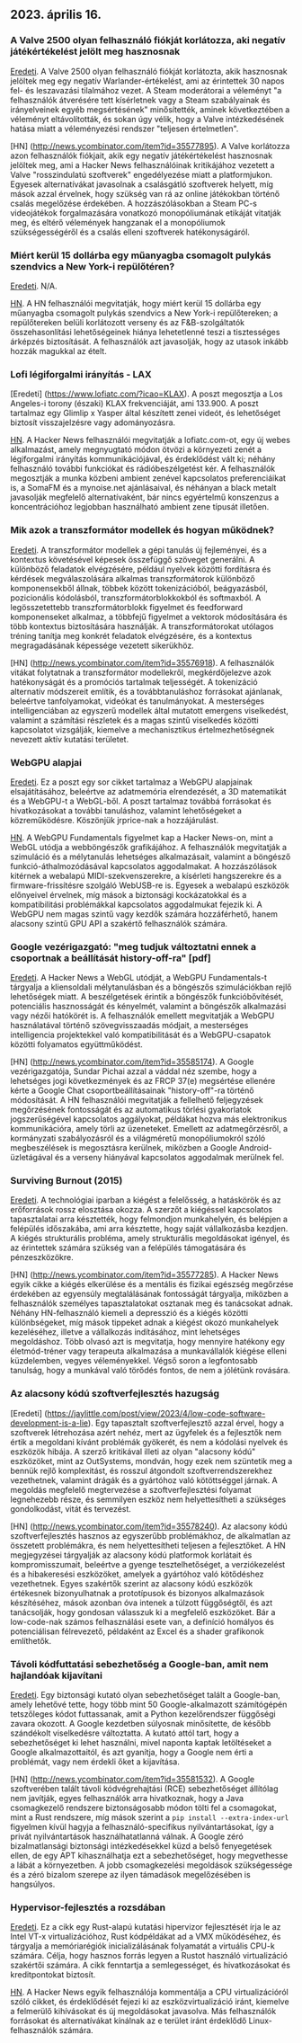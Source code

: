 

<CallToAction />

<Steps>

## 2023. április 16.

### A Valve 2500 olyan felhasználó fiókját korlátozza, aki negatív játékértékelést jelölt meg hasznosnak

[Eredeti](https://tech.slashdot.org/story/23/04/14/175246/valve-restricts-accounts-of-2500-users-who-marked-a-negative-game-review-useful).
A Valve 2500 olyan felhasználó fiókját korlátozta, akik hasznosnak jelöltek meg egy negatív Warlander-értékelést, ami az érintettek 30 napos fel- és leszavazási tilalmához vezet. A Steam moderátorai a véleményt "a felhasználók átverésére tett kísérletnek vagy a Steam szabályainak és irányelveinek egyéb megsértésének" minősítették, aminek következtében a véleményt eltávolították, és sokan úgy vélik, hogy a Valve intézkedésének hatása miatt a véleményezési rendszer "teljesen értelmetlen".

[HN] (http://news.ycombinator.com/item?id=35577895).
A Valve korlátozza azon felhasználók fiókjait, akik egy negatív játékértékelést hasznosnak jelöltek meg, ami a Hacker News felhasználóinak kritikájához vezetett a Valve "rosszindulatú szoftverek" engedélyezése miatt a platformjukon. Egyesek alternatívákat javasolnak a csalásgátló szoftverek helyett, míg mások azzal érvelnek, hogy szükség van rá az online játékokban történő csalás megelőzése érdekében. A hozzászólásokban a Steam PC-s videojátékok forgalmazására vonatkozó monopóliumának etikáját vitatják meg, és eltérő vélemények hangzanak el a monopóliumok szükségességéről és a csalás elleni szoftverek hatékonyságáról.

### Miért kerül 15 dollárba egy műanyagba csomagolt pulykás szendvics a New York-i repülőtéren?

[Eredeti](https://hellgatenyc.com/why-is-airport-turkey-sandwich-expensive).
N/A.

[HN](http://news.ycombinator.com/item?id=35580847).
A HN felhasználói megvitatják, hogy miért kerül 15 dollárba egy műanyagba csomagolt pulykás szendvics a New York-i repülőtereken; a repülőtereken belüli korlátozott verseny és az F&B-szolgáltatók összehasonlítási lehetőségeinek hiánya lehetetlenné teszi a tisztességes árképzés biztosítását. A felhasználók azt javasolják, hogy az utasok inkább hozzák magukkal az ételt.

### Lofi légiforgalmi irányítás - LAX

[Eredeti] (https://www.lofiatc.com/?icao=KLAX).
A poszt megosztja a Los Angeles-i torony (északi) KLAX frekvenciáját, ami 133.900. A poszt tartalmaz egy Glimlip x Yasper által készített zenei videót, és lehetőséget biztosít visszajelzésre vagy adományozásra.

[HN](http://news.ycombinator.com/item?id=35583228).
A Hacker News felhasználói megvitatják a lofiatc.com-ot, egy új webes alkalmazást, amely megnyugtató módon ötvözi a környezeti zenét a légiforgalmi irányítás kommunikációjával, és érdeklődést vált ki; néhány felhasználó további funkciókat és rádióbeszélgetést kér. A felhasználók megosztják a munka közbeni ambient zenével kapcsolatos preferenciáikat is, a SomaFM és a mynoise.net ajánlásaival, és néhányan a black metalt javasolják megfelelő alternatívaként, bár nincs egyértelmű konszenzus a koncentrációhoz legjobban használható ambient zene típusát illetően.

### Mik azok a transzformátor modellek és hogyan működnek?

[Eredeti](https://txt.cohere.ai/what-are-transformer-models/).
A transzformátor modellek a gépi tanulás új fejleményei, és a kontextus követésével képesek összefüggő szöveget generálni. A különböző feladatok elvégzésére, például nyelvek közötti fordításra és kérdések megválaszolására alkalmas transzformátorok különböző komponensekből állnak, többek között tokenizációból, beágyazásból, pozicionális kódolásból, transzformátorblokkokból és softmaxból. A legösszetettebb transzformátorblokk figyelmet és feedforward komponenseket alkalmaz, a többfejű figyelmet a vektorok módosítására és több kontextus biztosítására használják. A transzformátorokat utólagos tréning tanítja meg konkrét feladatok elvégzésére, és a kontextus megragadásának képessége vezetett sikerükhöz.

[HN] (http://news.ycombinator.com/item?id=35576918).
A felhasználók vitákat folytatnak a transzformátor modellekről, megkérdőjelezve azok hatékonyságát és a promóciós tartalmak teljességét. A tokenizáció alternatív módszereit említik, és a továbbtanuláshoz forrásokat ajánlanak, beleértve tanfolyamokat, videókat és tanulmányokat. A mesterséges intelligenciában az egyszerű modellek által mutatott emergens viselkedést, valamint a számítási részletek és a magas szintű viselkedés közötti kapcsolatot vizsgálják, kiemelve a mechanisztikus értelmezhetőségnek nevezett aktív kutatási területet.

### WebGPU alapjai

[Eredeti](https://webgpufundamentals.org/).
Ez a poszt egy sor cikket tartalmaz a WebGPU alapjainak elsajátításához, beleértve az adatmemória elrendezését, a 3D matematikát és a WebGPU-t a WebGL-ből. A poszt tartalmaz továbbá forrásokat és hivatkozásokat a további tanuláshoz, valamint lehetőségeket a közreműködésre. Köszönjük jrprice-nak a hozzájárulást.

[HN](http://news.ycombinator.com/item?id=35579334).
A WebGPU Fundamentals figyelmet kap a Hacker News-on, mint a WebGL utódja a webböngészők grafikájához. A felhasználók megvitatják a szimuláció és a mélytanulás lehetséges alkalmazásait, valamint a böngésző funkció-áthalmozódásával kapcsolatos aggodalmakat. A hozzászólások kitérnek a webalapú MIDI-szekvenszerekre, a kísérleti hangszerekre és a firmware-frissítésre szolgáló WebUSB-re is. Egyesek a webalapú eszközök előnyeivel érvelnek, míg mások a biztonsági kockázatokkal és a kompatibilitási problémákkal kapcsolatos aggodalmukat fejezik ki. A WebGPU nem magas szintű vagy kezdők számára hozzáférhető, hanem alacsony szintű GPU API a szakértő felhasználók számára.

### Google vezérigazgató: "meg tudjuk változtatni ennek a csoportnak a beállítását history-off-ra" [pdf]

[Eredeti](https://ia601707.us.archive.org/28/items/gov.uscourts.cand.364454/gov.uscourts.cand.364454.385.0.pdf).
A Hacker News a WebGL utódját, a WebGPU Fundamentals-t tárgyalja a kliensoldali mélytanulásban és a böngészős szimulációkban rejlő lehetőségek miatt. A beszélgetések érintik a böngészők funkcióbővítését, potenciális hasznosságát és kényelmét, valamint a böngészők alkalmazási vagy nézői hatókörét is. A felhasználók emellett megvitatják a WebGPU használatával történő szövegvisszaadás módjait, a mesterséges intelligencia projektekkel való kompatibilitását és a WebGPU-csapatok közötti folyamatos együttműködést.

[HN] (http://news.ycombinator.com/item?id=35585174).
A Google vezérigazgatója, Sundar Pichai azzal a váddal néz szembe, hogy a lehetséges jogi következmények és az FRCP 37(e) megsértése ellenére kérte a Google Chat csoportbeállításainak "history-off"-ra történő módosítását. A HN felhasználói megvitatják a fellelhető feljegyzések megőrzésének fontosságát és az automatikus törlési gyakorlatok jogszerűségével kapcsolatos aggályokat, példákat hozva más elektronikus kommunikációra, amely törli az üzeneteket. Emellett az adatmegőrzésről, a kormányzati szabályozásról és a világméretű monopóliumokról szóló megbeszélések is megosztásra kerülnek, miközben a Google Android-üzletágával és a verseny hiányával kapcsolatos aggodalmak merülnek fel.

### Surviving Burnout (2015)

[Eredeti](https://lifeofaudrey.com/essays/surviving_burnout.html).
A technológiai iparban a kiégést a felelősség, a hatáskörök és az erőforrások rossz elosztása okozza. A szerzőt a kiégéssel kapcsolatos tapasztalatai arra késztették, hogy felmondjon munkahelyén, és belépjen a felépülés időszakába, ami arra késztette, hogy saját vállalkozásba kezdjen. A kiégés strukturális probléma, amely strukturális megoldásokat igényel, és az érintettek számára szükség van a felépülés támogatására és pénzeszközökre.

[HN] (http://news.ycombinator.com/item?id=35577285).
A Hacker News egyik cikke a kiégés elkerülése és a mentális és fizikai egészség megőrzése érdekében az egyensúly megtalálásának fontosságát tárgyalja, miközben a felhasználók személyes tapasztalatokat osztanak meg és tanácsokat adnak. Néhány HN-felhasználó kiemeli a depresszió és a kiégés közötti különbségeket, míg mások tippeket adnak a kiégést okozó munkahelyek kezeléséhez, illetve a vállalkozás indításához, mint lehetséges megoldáshoz. Több olvasó azt is megvitatja, hogy mennyire hatékony egy életmód-tréner vagy terapeuta alkalmazása a munkavállalók kiégése elleni küzdelemben, vegyes véleményekkel. Végső soron a legfontosabb tanulság, hogy a munkával való törődés fontos, de nem a jólétünk rovására.

### Az alacsony kódú szoftverfejlesztés hazugság

[Eredeti] (https://jaylittle.com/post/view/2023/4/low-code-software-development-is-a-lie).
Egy tapasztalt szoftverfejlesztő azzal érvel, hogy a szoftverek létrehozása azért nehéz, mert az ügyfelek és a fejlesztők nem értik a megoldani kívánt problémák gyökerét, és nem a kódolási nyelvek és eszközök hibája. A szerző kritikával illeti az olyan "alacsony kódú" eszközöket, mint az OutSystems, mondván, hogy ezek nem szüntetik meg a bennük rejlő komplexitást, és rosszul átgondolt szoftverrendszerekhez vezethetnek, valamint drágák és a gyártóhoz való kötöttséggel járnak. A megoldás megfelelő megtervezése a szoftverfejlesztési folyamat legnehezebb része, és semmilyen eszköz nem helyettesítheti a szükséges gondolkodást, vitát és tervezést.

[HN] (http://news.ycombinator.com/item?id=35578240).
Az alacsony kódú szoftverfejlesztés hasznos az egyszerűbb problémákhoz, de alkalmatlan az összetett problémákra, és nem helyettesítheti teljesen a fejlesztőket. A HN megjegyzései tárgyalják az alacsony kódú platformok korlátait és kompromisszumait, beleértve a gyenge tesztelhetőséget, a verziókezelést és a hibakeresési eszközöket, amelyek a gyártóhoz való kötődéshez vezethetnek. Egyes szakértők szerint az alacsony kódú eszközök értékesnek bizonyulhatnak a prototípusok és bizonyos alkalmazások készítéséhez, mások azonban óva intenek a túlzott függőségtől, és azt tanácsolják, hogy gondosan válasszuk ki a megfelelő eszközöket. Bár a low-code-nak számos felhasználási esete van, a definíció homályos és potenciálisan félrevezető, példaként az Excel és a shader grafikonok említhetők.

### Távoli kódfuttatási sebezhetőség a Google-ban, amit nem hajlandóak kijavítani

[Eredeti](https://giraffesecurity.dev/posts/google-remote-code-execution/).
Egy biztonsági kutató olyan sebezhetőséget talált a Google-ban, amely lehetővé tette, hogy több mint 50 Google-alkalmazott számítógépén tetszőleges kódot futtassanak, amit a Python kezelőrendszer függőségi zavara okozott. A Google kezdetben súlyosnak minősítette, de később szándékolt viselkedésre változtatta. A kutató attól tart, hogy a sebezhetőséget ki lehet használni, mivel naponta kaptak letöltéseket a Google alkalmazottaitól, és azt gyanítja, hogy a Google nem érti a problémát, vagy nem érdekli őket a kijavítása.

[HN] (http://news.ycombinator.com/item?id=35581532).
A Google szoftverében talált távoli kódvégrehajtási (RCE) sebezhetőséget állítólag nem javítják, egyes felhasználók arra hivatkoznak, hogy a Java csomagkezelő rendszere biztonságosabb módon tölti fel a csomagokat, mint a Rust rendszere, míg mások szerint a `pip install --extra-index-url` figyelmen kívül hagyja a felhasználó-specifikus nyilvántartásokat, így a privát nyilvántartások használhatatlanná válnak. A Google zéró bizalmatlansági biztonsági intézkedésekkel küzd a belső fenyegetések ellen, de egy APT kihasználhatja ezt a sebezhetőséget, hogy megvethesse a lábát a környezetben. A jobb csomagkezelési megoldások szükségessége és a zéró bizalom szerepe az ilyen támadások megelőzésében is hangsúlyos.

### Hypervisor-fejlesztés a rozsdában

[Eredeti](https://memn0ps.github.io/hypervisor-development-in-rust-part-1/).
Ez a cikk egy Rust-alapú kutatási hipervizor fejlesztését írja le az Intel VT-x virtualizációhoz, Rust kódpéldákat ad a VMX működéséhez, és tárgyalja a memóriarégiók inicializálásának folyamatát a virtuális CPU-k számára. Célja, hogy hasznos forrás legyen a Rustot használó virtualizáció szakértői számára. A cikk fenntartja a semlegességet, és hivatkozásokat és kreditpontokat biztosít.

[HN](http://news.ycombinator.com/item?id=35579876).
A Hacker News egyik felhasználója kommentálja a CPU virtualizációról szóló cikket, és érdeklődését fejezi ki az eszközvirtualizáció iránt, kiemelve a felmerülő kihívásokat és új megoldásokat javasolva. Más felhasználók forrásokat és alternatívákat kínálnak az e terület iránt érdeklődő Linux-felhasználók számára.

</Steps>